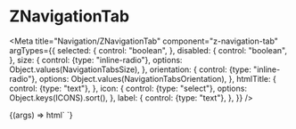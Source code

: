 
# ZNavigationTab

<Meta
  title="Navigation/ZNavigationTab"
  component="z-navigation-tab"
  argTypes={{
    selected: {
      control: "boolean",
    },
    disabled: {
      control: "boolean",
    },
    size: {
      control: {type: "inline-radio"},
      options: Object.values(NavigationTabsSize),
    },
    orientation: {
      control: {type: "inline-radio"},
      options: Object.values(NavigationTabsOrientation),
    },
    htmlTitle: {
      control: {type: "text"},
    },
    icon: {
      control: {type: "select"},
      options: Object.keys(ICONS).sort(),
    },
    label: {
      control: {type: "text"},
    },
  }}
/>

<Canvas>
  <Story
    name="z-navigation-tab"
    args={{
      selected: false,
      disabled: false,
      size: NavigationTabsSize.BIG,
      orientation: NavigationTabsOrientation.HORIZONTAL,
      htmlTitle: "Download stuff",
      icon: "download",
      label: "Download",
    }}
  >
    {(args) => html`
      <z-navigation-tab
        .selected=${args.selected}
        .disabled=${args.disabled}
        .size=${args.size}
        .orientation=${args.orientation}
        .htmlTitle=${args.htmlTitle}
        .icon=${args.icon}
        .label=${args.label}
      ></z-navigation-tab>
    `}
  </Story>
</Canvas>

<ArgsTable of="z-navigation-tab" />
